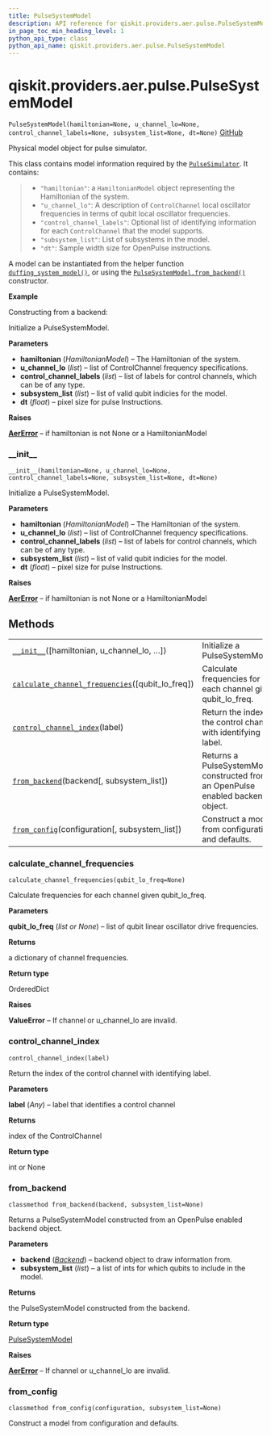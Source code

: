 ```yaml
---
title: PulseSystemModel
description: API reference for qiskit.providers.aer.pulse.PulseSystemModel
in_page_toc_min_heading_level: 1
python_api_type: class
python_api_name: qiskit.providers.aer.pulse.PulseSystemModel
---
```


# qiskit.providers.aer.pulse.PulseSystemModel

<span id="qiskit.providers.aer.pulse.PulseSystemModel" />

`PulseSystemModel(hamiltonian=None, u_channel_lo=None, control_channel_labels=None, subsystem_list=None, dt=None)` [GitHub](https://github.com/qiskit/qiskit-aer/tree/stable/0.8/qiskit/providers/aer/pulse/system_models/pulse_system_model.py "view source code")

Physical model object for pulse simulator.

This class contains model information required by the [`PulseSimulator`](qiskit.providers.aer.PulseSimulator "qiskit.providers.aer.PulseSimulator"). It contains:

> *   `"hamiltonian"`: a `HamiltonianModel` object representing the Hamiltonian of the system.
> *   `"u_channel_lo"`: A description of `ControlChannel` local oscillator frequencies in terms of qubit local oscillator frequencies.
> *   `"control_channel_labels"`: Optional list of identifying information for each `ControlChannel` that the model supports.
> *   `"subsystem_list"`: List of subsystems in the model.
> *   `"dt"`: Sample width size for OpenPulse instructions.

A model can be instantiated from the helper function [`duffing_system_model()`](qiskit.providers.aer.pulse.duffing_system_model "qiskit.providers.aer.pulse.duffing_system_model"), or using the [`PulseSystemModel.from_backend()`](#qiskit.providers.aer.pulse.PulseSystemModel.from_backend "qiskit.providers.aer.pulse.PulseSystemModel.from_backend") constructor.

**Example**

Constructing from a backend:

Initialize a PulseSystemModel.

**Parameters**

*   **hamiltonian** (*HamiltonianModel*) – The Hamiltonian of the system.
*   **u\_channel\_lo** (*list*) – list of ControlChannel frequency specifications.
*   **control\_channel\_labels** (*list*) – list of labels for control channels, which can be of any type.
*   **subsystem\_list** (*list*) – list of valid qubit indicies for the model.
*   **dt** (*float*) – pixel size for pulse Instructions.

**Raises**

[**AerError**](qiskit.providers.aer.AerError "qiskit.providers.aer.AerError") – if hamiltonian is not None or a HamiltonianModel

### \_\_init\_\_

<span id="qiskit.providers.aer.pulse.PulseSystemModel.__init__" />

`__init__(hamiltonian=None, u_channel_lo=None, control_channel_labels=None, subsystem_list=None, dt=None)`

Initialize a PulseSystemModel.

**Parameters**

*   **hamiltonian** (*HamiltonianModel*) – The Hamiltonian of the system.
*   **u\_channel\_lo** (*list*) – list of ControlChannel frequency specifications.
*   **control\_channel\_labels** (*list*) – list of labels for control channels, which can be of any type.
*   **subsystem\_list** (*list*) – list of valid qubit indicies for the model.
*   **dt** (*float*) – pixel size for pulse Instructions.

**Raises**

[**AerError**](qiskit.providers.aer.AerError "qiskit.providers.aer.AerError") – if hamiltonian is not None or a HamiltonianModel

## Methods

|                                                                                                                                                                                                               |                                                                                  |
| ------------------------------------------------------------------------------------------------------------------------------------------------------------------------------------------------------------- | -------------------------------------------------------------------------------- |
| [`__init__`](#qiskit.providers.aer.pulse.PulseSystemModel.__init__ "qiskit.providers.aer.pulse.PulseSystemModel.__init__")(\[hamiltonian, u\_channel\_lo, …])                                                 | Initialize a PulseSystemModel.                                                   |
| [`calculate_channel_frequencies`](#qiskit.providers.aer.pulse.PulseSystemModel.calculate_channel_frequencies "qiskit.providers.aer.pulse.PulseSystemModel.calculate_channel_frequencies")(\[qubit\_lo\_freq]) | Calculate frequencies for each channel given qubit\_lo\_freq.                    |
| [`control_channel_index`](#qiskit.providers.aer.pulse.PulseSystemModel.control_channel_index "qiskit.providers.aer.pulse.PulseSystemModel.control_channel_index")(label)                                      | Return the index of the control channel with identifying label.                  |
| [`from_backend`](#qiskit.providers.aer.pulse.PulseSystemModel.from_backend "qiskit.providers.aer.pulse.PulseSystemModel.from_backend")(backend\[, subsystem\_list])                                           | Returns a PulseSystemModel constructed from an OpenPulse enabled backend object. |
| [`from_config`](#qiskit.providers.aer.pulse.PulseSystemModel.from_config "qiskit.providers.aer.pulse.PulseSystemModel.from_config")(configuration\[, subsystem\_list])                                        | Construct a model from configuration and defaults.                               |

### calculate\_channel\_frequencies

<span id="qiskit.providers.aer.pulse.PulseSystemModel.calculate_channel_frequencies" />

`calculate_channel_frequencies(qubit_lo_freq=None)`

Calculate frequencies for each channel given qubit\_lo\_freq.

**Parameters**

**qubit\_lo\_freq** (*list or None*) – list of qubit linear oscillator drive frequencies.

**Returns**

a dictionary of channel frequencies.

**Return type**

OrderedDict

**Raises**

**ValueError** – If channel or u\_channel\_lo are invalid.

### control\_channel\_index

<span id="qiskit.providers.aer.pulse.PulseSystemModel.control_channel_index" />

`control_channel_index(label)`

Return the index of the control channel with identifying label.

**Parameters**

**label** (*Any*) – label that identifies a control channel

**Returns**

index of the ControlChannel

**Return type**

int or None

### from\_backend

<span id="qiskit.providers.aer.pulse.PulseSystemModel.from_backend" />

`classmethod from_backend(backend, subsystem_list=None)`

Returns a PulseSystemModel constructed from an OpenPulse enabled backend object.

**Parameters**

*   **backend** ([*Backend*](qiskit.providers.Backend "qiskit.providers.Backend")) – backend object to draw information from.
*   **subsystem\_list** (*list*) – a list of ints for which qubits to include in the model.

**Returns**

the PulseSystemModel constructed from the backend.

**Return type**

[PulseSystemModel](#qiskit.providers.aer.pulse.PulseSystemModel "qiskit.providers.aer.pulse.PulseSystemModel")

**Raises**

[**AerError**](qiskit.providers.aer.AerError "qiskit.providers.aer.AerError") – If channel or u\_channel\_lo are invalid.

### from\_config

<span id="qiskit.providers.aer.pulse.PulseSystemModel.from_config" />

`classmethod from_config(configuration, subsystem_list=None)`

Construct a model from configuration and defaults.


